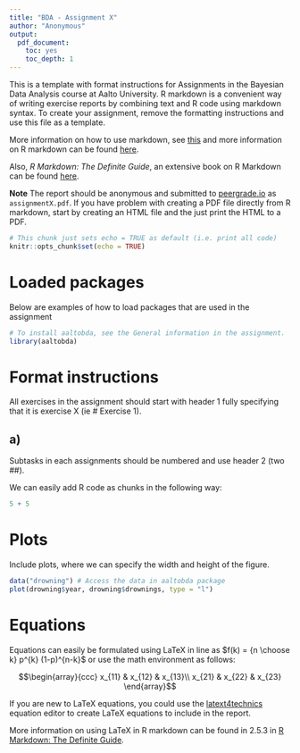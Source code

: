 ---
title: "BDA - Assignment X"
author: "Anonymous"
output: 
  pdf_document: 
    toc: yes
    toc_depth: 1
---

This is a template with format instructions for Assignments in the Bayesian Data Analysis course at Aalto University. R markdown is a convenient way of writing exercise reports by combining text and R code using markdown syntax. To create your assignment, remove the formatting instructions and use this file as a template.

More information on how to use markdown, see [this](https://github.com/adam-p/markdown-here/wiki/Markdown-Cheatsheet) and more information on R markdown can be found [here](https://www.rstudio.com/wp-content/uploads/2015/02/rmarkdown-cheatsheet.pdf).

Also, _R Markdown: The Definite Guide_, an extensive book on R Markdown can be found [here](https://bookdown.org/yihui/rmarkdown/).

**Note** The report should be anonymous and submitted to [peergrade.io](peergrade.io) as `assignmentX.pdf`. If you have problem with creating a PDF file directly from R markdown, start by creating an HTML file and the just print the HTML to a PDF. 


```{r setup, include=FALSE}
# This chunk just sets echo = TRUE as default (i.e. print all code)
knitr::opts_chunk$set(echo = TRUE)
```


# Loaded packages

Below are examples of how to load packages that are used in the assignment

```{r, echo=TRUE}
# To install aaltobda, see the General information in the assignment.
library(aaltobda)
```


# Format instructions

All exercises in the assignment should start with header 1 fully specifying that it is exercise X (ie # Exercise 1).

## a)

Subtasks in each assignments should be numbered and use header 2 (two ##). 

We can easily add R code as chunks in the following way:

```{r}
5 + 5
```

# Plots

Include plots, where we can specify the width and height of the figure.

```{r, fig.height=2, fig.width=3}
data("drowning") # Access the data in aaltobda package
plot(drowning$year, drowning$drownings, type = "l")
```

# Equations

Equations can easily be formulated using LaTeX in line as $f(k) = {n \choose k} p^{k} (1-p)^{n-k}$ or use the math environment as follows:

$$\begin{array}{ccc}
x_{11} & x_{12} & x_{13}\\
x_{21} & x_{22} & x_{23}
\end{array}$$

If you are new to LaTeX equations, you could use the [latext4technics](https://www.latex4technics.com/) equation editor to create LaTeX equations to include in the report.

More information on using LaTeX in R markdown can be found in 2.5.3 in [R Markdown: The Definite Guide](https://bookdown.org/yihui/rmarkdown/).
